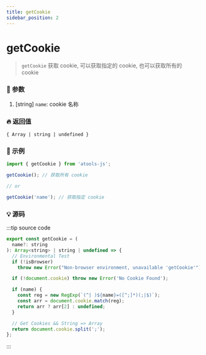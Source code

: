 ```yaml
---
title: getCookie
sidebar_position: 2
---
```


# getCookie

> `getCookie` 获取 cookie, 可以获取指定的 cookie, 也可以获取所有的 cookie

### :bento: 参数

1. [string] `name`: cookie 名称

### :fire: 返回值

`{ Array | string | undefined }`

### :rocket: 示例

```jsx
import { getCookie } from 'atools-js';

getCookie(); // 获取所有 cookie

// or

getCookie('name'); // 获取指定 cookie
```

### :bulb: 源码

:::tip source code

```js title="/atools/_browser/getCookie.ts"
export const getCookie = (
  name?: string
): Array<string> | string | undefined => {
  // Environmental Test
  if (!isBrowser)
    throw new Error("Non-browser environment, unavailable 'getCookie'");

  if (!document.cookie) throw new Error('No Cookie Found');

  if (name) {
    const reg = new RegExp(`(^| )${name}=([^;]*)(;|$)`);
    const arr = document.cookie.match(reg);
    return arr ? arr[2] : undefined;
  }

  // Get Cookies && String => Array
  return document.cookie.split(';');
};
```

:::
